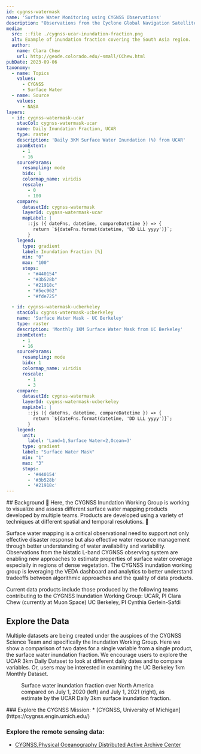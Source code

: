 ```yaml
---
id: cygnss-watermask
name: 'Surface Water Monitoring using CYGNSS Observations'
description: "Observations from the Cyclone Global Navigation Satellite System (CYGNSS) constellation provide information on surface water coverage. Researchers are using novel techniques to generate observational data products of surface water coverage at various temporal and spatial resolutions."
media:
  src: ::file ./cygnss-ucar-inundation-fraction.png
  alt: Example of inundation fraction covering the South Asia region.
  author:
    name: Clara Chew
    url: http://geode.colorado.edu/~small/CChew.html
pubDate: 2023-09-06
taxonomy:
  - name: Topics
    values:
      - CYGNSS
      - Surface Water
  - name: Source
    values:
      - NASA
layers:
  - id: cygnss-watermask-ucar
    stacCol: cygnss-watermask-ucar
    name: Daily Inundation Fraction, UCAR
    type: raster
    description: 'Daily 3KM Surface Water Inundation (%) from UCAR'
    zoomExtent:
      - 1
      - 16
    sourceParams:
      resampling: mode
      bidx: 1
      colormap_name: viridis
      rescale:
        - 0
        - 100
    compare:
      datasetId: cygnss-watermask
      layerId: cygnss-watermask-ucar
      mapLabel: |
        ::js ({ dateFns, datetime, compareDatetime }) => {
          return `${dateFns.format(datetime, 'DD LLL yyyy')}`;
        }
    legend:
      type: gradient
      label: Inundation Fraction [%]
      min: "0"
      max: "100"
      stops:
        - "#440154"
        - "#3b528b"
        - "#21918c"
        - "#5ec962"
        - "#fde725"

  - id: cygnss-watermask-ucberkeley
    stacCol: cygnss-watermask-ucberkeley
    name: 'Surface Water Mask - UC Berkeley'
    type: raster
    description: 'Monthly 1KM Surface Water Mask from UC Berkeley'
    zoomExtent:
      - 1
      - 16
    sourceParams:
      resampling: mode
      bidx: 1
      colormap_name: viridis
      rescale:
        - 1
        - 3
    compare:
      datasetId: cygnss-watermask
      layerId: cygnss-watermask-ucberkeley
      mapLabel: |
        ::js ({ dateFns, datetime, compareDatetime }) => {
          return `${dateFns.format(datetime, 'DD LLL yyyy')}`;
        }
    legend:
      unit:
        label: 'Land=1,Surface Water=2,Ocean=3'
      type: gradient
      label: "Surface Water Mask"
      min: "1"
      max: "3"
      stops:
        - '#440154'
        - '#3b528b'
        - '#21918c'
---
```

<Block>
<Prose>
## Background
🚧 Here, the CYGNSS Inundation Working Group is working to visualize and assess different surface water mapping products developed by multiple teams. Products are developed using a variety of techniques at different spatial and temporal resolutions. 🚧

Surface water mapping is a critical observational need to support not only effective disaster response but also effective water resource management through better understanding of water availability and variability. Observations from the bistatic L-band CYGNSS observing system are enabling new approaches to estimate properties of surface water coverage especially in regions of dense vegetation. The CYGNSS inundation working group is leveraging
the VEDA dashboard and analytics to better understand tradeoffs between algorithmic approaches and the quality of data products.

Current data products include those produced by the following teams contributing to the CYGNSS Inundation Working Group:
UCAR, PI Clara Chew (currently at Muon Space)
UC Berkeley, PI Cynthia Gerlein-Safdi

## Explore the Data
Multiple datasets are being created under the auspices of the CYGNSS Science Team and specifically the Inundation Working Group. Here we show a comparison of two dates for a single variable from a single product, the surface water inundation fraction. We encourage users to explore the UCAR 3km Daily Dataset to look at different daily dates and to compare variables. Or, users may be interested in examining the UC Berkeley 1km Monthly Dataset.
</Prose>
</Block>

<Block type='full'>
  <Figure>
  <Map
    datasetId='cygnss-watermask'
    layerId='cygnss-watermask-ucar'
    dateTime='2020-07-01'
    zoom={2}
    center={[-112,40]}
    compareDateTime='2021-07-01'
  />
  <Caption
    attrAuthor='NASA'
    attrUrl='https://nasa.gov/'
  >
  Surface water inundation fraction over North America compared on July 1, 2020 (left) and July 1, 2021 (right), as estimate by the UCAR Daily 3km surface inundation fraction.
  </Caption>
  </Figure>
</Block>

<Block>
<Prose>
### Explore the CYGNSS Mission:
* [CYGNSS, University of Michigan](https://cygnss.engin.umich.edu/)

### Explore the remote sensing data:
* [CYGNSS,Physical Oceanography Distributed Active Archive Center](https://podaac.jpl.nasa.gov/CYGNSS)
</Prose>
</Block>
